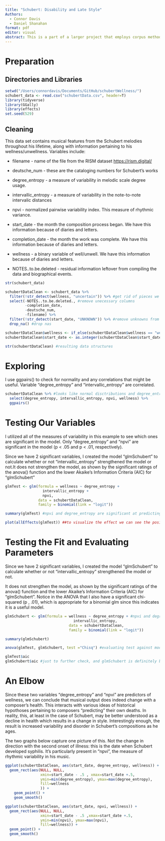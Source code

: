 ```yaml
---
title: "Schubert: Disability and Late Style"
Authors: 
  - Connor Davis 
  - Daniel Shanahan
format: pdf
editor: visual
abstract: This is a part of a larger project that employs corpus methods to examine the role of variability as a predictor of a composer's state of health. The specific focus of this study is the effect of syphilis—broadly defined as unwellness—on Franz Schubert’s musical output. Measures of scale-degree, interval, and rhythmic variability, are used utilized a binomial logistic regression. Two musical features were significant (P<.01) at predicting the episodes of unwellness in the composer’s output, highlighting the link between biographical events and artistic output.
---
```


# Preparation

## Directories and Libraries

```r
setwd("/Users/connordavis/Documents/GitHub/schubertWellness/")
schubert_data <- read.csv("schubertData.csv", header=T)
library(tidyverse)
library(GGally)
library(effects)
set.seed(529)
```

## Cleaning

This data set contains musical features from the Schubert melodies throughout his lifetime, along with information pertaining to his wellness/unwellness. Variables include:

-   filename - name of the file from the RISM dataset <https://rism.digital/>

-   deutsche_num - these are the cataloging numbers for Schubert's works

-   degree_entropy - a measure of variability in melodic scale degree usage.

-   intervallic_entropy - a measure of variability in the note-to-note intervalic distances

-   npvi - normalized pairwise variability index. This measure of rhythmic variance.

-   start_date - the month the composition process began. We have this information because of diaries and letters.

-   completion_date - the month the work was complete. We have this information because of diaries and letters.

-   wellness - a binary variable of well/unwell. We have this information because of diaries and letters.

-   NOTES..to.be.deleted - residual information leftover from compiling the data and biographical events.

```r
str(schubert_data)

schubertDataClean <- schubert_data %>% 
  filter(!str_detect(wellness, "uncertain")) %>% #get rid of pieces we aren't certain about his health
  select(-NOTES..to.be.deleted., #remove unecessary columns
         -completion_date,
         -deutsche_num,
         -filename) %>% 
  filter(!str_detect(start_date, "UNKNOWN")) %>% #remove unknowns from the dates
  drop_na() #drop nas

schubertDataClean$wellness <- if_else(schubertDataClean$wellness == "well", 1, 0) #change "unwell" to 0 and "well" to 1 for binomial analysis
schubertDataClean$start_date <- as.integer(schubertDataClean$start_date) #convert dates to integers to help with plotting

str(schubertDataClean) #resulting data structures
```

# Exploring

I use ggpairs() to check for normality and any correlations that might be useful. Variable "degree_entropy" and "intervallic_entropy" are correlated.

```r
schubertDataClean %>% #looks like normal disctributions and degree_entropy and intervallic_entropy are  correlated.
  select(degree_entropy, intervallic_entropy, npvi, wellness) %>% 
  ggpairs() 
```

# Testing Our Variables

I utilized all of the measures of variability in this example to see which ones are significant in the model. Only "degree_entropy" and "npvi" are significant in the model (p \< .05 and p \< .01, respectively).

Since we have 2 significant variables, I created the model "glmSchubert" to calculate whether or not "intervallic_entropy" strengthened the model or not.It does not strengthen the model, as shown by the significant ratings of the anova() function and the lower Akaike's Information Criteria (AIC) for "glmSchubert"

```r
glmTest <- glm(formula = wellness ~ degree_entropy + 
                 intervallic_entropy + 
                 npvi,
               data = schubertDataClean, 
               family = binomial(link = "logit"))

summary(glmTest) #npvi and degree_entropy are significant at predicting wellness

plot(allEffects(glmTest)) ##to visualize the effect we can see the positive and negative influences of our two significant variables
```

# Testing the Fit and Evaluating Parameters

Since we have 2 significant variables, I created the model "glmSchubert" to calculate whether or not "intervallic_entropy" strengthened the model or not.

It does not strengthen the model, as shown by the significant ratings of the anova() function and the lower Akaike's Information Criteria (AIC) for "glmSchubert". Notice in the ANOVA that I also have a significant chi-squared (p , .01), which is appropriate for a binomial glm since this indicates it is a useful model.

```r
glmSchubert <- glm(formula = wellness ~ degree_entropy + #npvi and degree_entropy are significant
                               intervallic_entropy,
                             data = schubertDataClean, 
                             family = binomial(link = "logit"))

summary(glmSchubert)

anova(glmTest, glmSchubert, test ="Chisq") #evaluating test against model without npvi. Model without npvi is better, so we will proceed with that.

glmTest$aic
glmSchubert$aic #just to further check, and glmSchubert is definitely better.

```

# An Elbow

Since these two variables "degree_entropy" and "npvi" are predictors of wellness, we can conclude that musical output does indeed change with a composer's health. This interacts with various ideas of historical hypothoses pertaining to composers "predicting" their own deaths. In reality, this, at least in the case of Schubert, may be better understood as a decline in health which results in a change in style. Interestingly enough, the result is increased variability and disorder in Schubert's compositions as he ages.

The two graphs below capture one picture of this. Not the change in direction with the second onset of illness: this is the date when Schubert developed syphilis. It's particularly present in "npvi", the measure of rhythmic variability in his music.

```r
ggplot(schubertDataClean, aes(start_date, degree_entropy, wellness)) +
  geom_rect(aes(NULL, NULL,
                xmin=start_date - .5 , xmax=start_date +.5,
                ymin=min(degree_entropy), ymax=max(degree_entropy),
                fill=wellness
                )) +
    geom_point() + 
    geom_smooth()

ggplot(schubertDataClean, aes(start_date, npvi, wellness)) +
  geom_rect(aes(NULL, NULL,
                xmin=start_date - .5 ,xmax=start_date +.5,
                ymin=min(npvi), ymax=max(npvi),
                fill=wellness)) +
  geom_point() + 
  geom_smooth()

```

